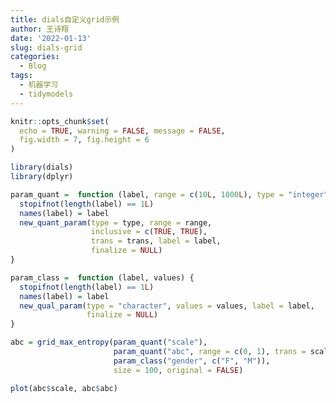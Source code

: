 ```yaml
---
title: dials自定义grid示例
author: 王诗翔
date: '2022-01-13'
slug: dials-grid
categories:
  - Blog
tags:
  - 机器学习
  - tidymodels
---
```


<!-- Links -->

```r
knitr::opts_chunk$set(
  echo = TRUE, warning = FALSE, message = FALSE,
  fig.width = 7, fig.height = 6
)
```

```r
library(dials)
library(dplyr)

param_quant =  function (label, range = c(10L, 1000L), type = "integer", trans = NULL) {
  stopifnot(length(label) == 1L)
  names(label) = label
  new_quant_param(type = type, range = range, 
                  inclusive = c(TRUE, TRUE),
                  trans = trans, label = label, 
                  finalize = NULL)
}

param_class =  function (label, values) {
  stopifnot(length(label) == 1L)
  names(label) = label
  new_qual_param(type = "character", values = values, label = label, 
                 finalize = NULL)
}

abc = grid_max_entropy(param_quant("scale"),
                       param_quant("abc", range = c(0, 1), trans = scales::log10_trans()),
                       param_class("gender", c("F", "M")),
                       size = 100, original = FALSE)
```

```r
plot(abc$scale, abc$abc)
```


